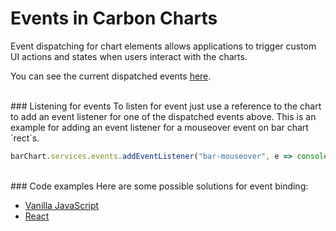 
<Meta title="Docs/Tutorials/Event listeners" />

# Events in Carbon Charts

Event dispatching for chart elements allows applications to trigger custom UI actions and states when users interact with the charts.

You can see the current dispatched events [here](https://charts.carbondesignsystem.com/documentation/modules/_interfaces_events_.html).

<br/>
### Listening for events
To listen for event just use a reference to the chart to add an event listener for one of the dispatched events above.
This is an example for adding an event listener for a mouseover event on bar chart `rect`s.

```ts
barChart.services.events.addEventListener("bar-mouseover", e => console.log(e.detail))
```

<br/>
### Code examples
Here are some possible solutions for event binding:

- [Vanilla JavaScript](https://codesandbox.io/p/sandbox/carbon-charts-vanilla-event-binding-9b1i5?file=/src/index.js)
- [React](https://codesandbox.io/p/sandbox/carbon-charts-react-event-binding-contributed-by-eric-lowry-upztp?file=/src/App.js)
